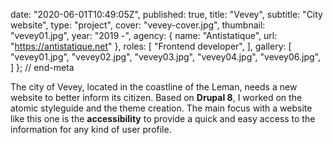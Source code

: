 
  date: "2020-06-01T10:49:05Z",
  published: true,
  title: "Vevey",
  subtitle: "City website",
  type: "project",
  cover: "vevey-cover.jpg",
  thumbnail: "vevey01.jpg",
  year: "2019 -",
  agency: {
    name: "Antistatique",
    url: "https://antistatique.net"
  },
  roles: [
    "Frontend developer",
  ],
  gallery: [
    "vevey01.jpg",
    "vevey02.jpg",
    "vevey03.jpg",
    "vevey04.jpg",
    "vevey06.jpg",
  ]
}; // end-meta

The city of Vevey, located in the coastline of the Leman, needs a new website to better inform its citizen. Based on **Drupal 8**, I worked on the atomic styleguide and the theme creation. The main focus with a website like this one is the **accessibility** to provide a quick and easy access to the information for any kind of user profile.
